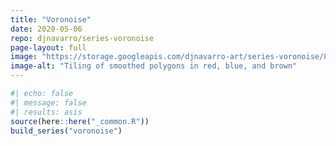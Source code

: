 ```yaml
---
title: "Voronoise"
date: 2020-05-06
repo: djnavarro/series-voronoise
page-layout: full
image: "https://storage.googleapis.com/djnavarro-art/series-voronoise/800/voronoise_18_0.png"
image-alt: "Tiling of smoothed polygons in red, blue, and brown"
---
```

   
::: {.grid}
  
```r
#| echo: false
#| message: false
#| results: asis
source(here::here("_common.R"))
build_series("voronoise")
```
   
:::
   
